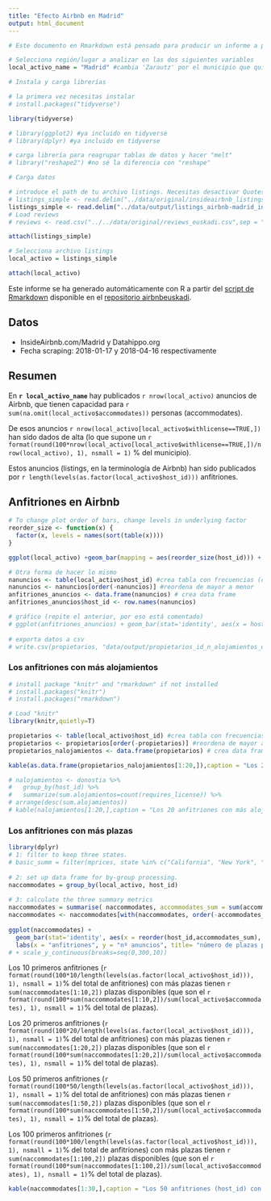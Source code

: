 ```yaml
---
title: "Efecto Airbnb en Madrid"
output: html_document
---
```


```r
# Este documento en Rmarkdown está pensado para producir un informe a partir de datos de Airbnb de InsideAirbnb.com (http://insideairbnb.com/)

# Selecciona región/lugar a analizar en las dos siguientes variables
local_activo_name = "Madrid" #cambia 'Zarautz' por el municipio que quieras analizar

# Instala y carga librerías

# la primera vez necesitas instalar
# install.packages("tidyverse")

library(tidyverse)

# library(ggplot2) #ya incluido en tidyverse
# library(dplyr) #ya incluido en tidyverse

# carga librería para reagrupar tablas de datos y hacer "melt"
# library("reshape2") #no sé la diferencia con "reshape"

# Carga datos

# introduce el path de tu archivo listings. Necesitas desactivar Quotes, porque el texto incluye \"
# listings_simple <- read.delim("../data/original/insideairbnb_listings_madrid_180117.csv",sep = ",")
listings_simple <- read.delim("../data/output/listings_airbnb-madrid_insideairbnb-datahippo_merged.csv",sep = ",")
# Load reviews
# reviews <- read.csv("../../data/original/reviews_euskadi.csv",sep = ",")

attach(listings_simple)

# Selecciona archivo listings
local_activo = listings_simple

attach(local_activo)
```

Este informe se ha generado automáticamente con R a partir del [script de Rmarkdown](https://github.com/montera34/airbnbeuskadi/tree/master/analisis/montera34/airbnb-informe-ciudad.Rmd) disponible en el [repositorio airbnbeuskadi](https://github.com/montera34/airbnbeuskadi/).

## Datos

+ InsideAirbnb.com/Madrid y Datahippo.org
+ Fecha scraping: 2018-01-17 y 2018-04-16 respectivamente

## Resumen

En **`r local_activo_name`** hay publicados `r nrow(local_activo)` anuncios de Airbnb, que tienen capacidad para `r sum(na.omit(local_activo$accommodates)) ` personas (accommodates). 

De esos anuncios `r nrow(local_activo[local_activo$withlicense==TRUE,])` han sido dados de alta  (lo que supone un `r format(round(100*nrow(local_activo[local_activo$withlicense==TRUE,])/nrow(local_activo), 1), nsmall = 1)` % del municipio).

Estos anuncios (listings, en la terminología de Airbnb) han sido publicados por `r length(levels(as.factor(local_activo$host_id)))` anfitriones. 


## Anfitriones en Airbnb

```r
# To change plot order of bars, change levels in underlying factor
reorder_size <- function(x) {
  factor(x, levels = names(sort(table(x))))
}

ggplot(local_activo) +geom_bar(mapping = aes(reorder_size(host_id))) + coord_flip() + theme(axis.text.y = element_blank()) + labs(y = "Número de anuncios", x = "anfitrion")

# Otra forma de hacer lo mismo
nanuncios <- table(local_activo$host_id) #crea tabla con frecuencias (count) de anfitriones (host_id) con anuncios
nanuncios <- nanuncios[order(-nanuncios)] #reordena de mayor a menor
anfitriones_anuncios <- data.frame(nanuncios) # crea data frame
anfitriones_anuncios$host_id <- row.names(nanuncios)

# gráfico (repite el anterior, por eso está comentado)
# ggplot(anfitriones_anuncios) + geom_bar(stat='identity', aes(x = host_id, y = Freq)) + labs(x = "Número de anuncios", y = "anfitrion") + coord_flip()
    
# exporta datos a csv
# write.csv(propietarios, "data/output/propietarios_id_n_alojamientos_donostia.csv") 
```

### Los anfitriones con más alojamientos

```r
# install package "knitr" and "rmarkdown" if not installed
# install.packages("knitr")
# install.packages("rmarkdown")

# Load "knitr"
library(knitr,quietly=T)

propietarios <- table(local_activo$host_id) #crea tabla con frecuencias (count) de anfitriones (host_id) con anuncios
propietarios <- propietarios[order(-propietarios)] #reordena de mayor a menor
propietarios_nalojamientos <- data.frame(propietarios) # crea data frame

kable(as.data.frame(propietarios_nalojamientos[1:20,]),caption = "Los 20 anfitriones con más alojamientos (id)",col.names = c("host_id","alojamientos"))

# nalojamientos <- donostia %>%
#   group_by(host_id) %>%
#   summarize(sum.alojamientos=count(requires_license)) %>%
# arrange(desc(sum.alojamientos))
# kable(nalojamientos[1:20,],caption = "Los 20 anfitriones con más alojamientos (id)")
```

### Los anfitriones con más plazas

```r
library(dplyr)
# 1: filter to keep three states.  
# basic_summ = filter(mprices, state %in% c("California", "New York", "Illinois"))
 
# 2: set up data frame for by-group processing.  
naccommodates = group_by(local_activo, host_id)
 
# 3: calculate the three summary metrics
naccommodates = summarise( naccommodates, accommodates_sum = sum(accommodates) )
naccommodates <- naccommodates[with(naccommodates, order(-accommodates_sum)), ]
  
ggplot(naccommodates) +
  geom_bar(stat='identity', aes(x = reorder(host_id,accommodates_sum), y = accommodates_sum)) + coord_flip() + theme(axis.text.y = element_blank()) + 
  labs(x = "anfitriones", y = "nº anuncios", title= "número de plazas por anfitrión" ) 
# + scale_y_continuous(breaks=seq(0,300,10))
```


Los 10 primeros anfitriones (`r format(round(100*10/length(levels(as.factor(local_activo$host_id))), 1), nsmall = 1)`% del total de anfitriones) con más plazas tienen `r sum(naccommodates[1:10,2])` plazas disponibles (que son el `r format(round(100*sum(naccommodates[1:10,2])/sum(local_activo$accommodates), 1), nsmall = 1)`% del total de plazas).

Los 20 primeros anfitriones (`r format(round(100*20/length(levels(as.factor(local_activo$host_id))), 1), nsmall = 1)`% del total de anfitriones) con más plazas tienen `r sum(naccommodates[1:20,2])` plazas disponibles (que son el `r format(round(100*sum(naccommodates[1:20,2])/sum(local_activo$accommodates), 1), nsmall = 1)`% del total de plazas).

Los 50 primeros anfitriones (`r format(round(100*50/length(levels(as.factor(local_activo$host_id))), 1), nsmall = 1)`% del total de anfitriones) con más plazas tienen `r sum(naccommodates[1:50,2])` plazas disponibles (que son el `r format(round(100*sum(naccommodates[1:50,2])/sum(local_activo$accommodates), 1), nsmall = 1)`% del total de plazas).

Los 100 primeros anfitriones (`r format(round(100*100/length(levels(as.factor(local_activo$host_id))), 1), nsmall = 1)`% del total de anfitriones) con más plazas tienen `r sum(naccommodates[1:100,2])` plazas disponibles (que son el `r format(round(100*sum(naccommodates[1:100,2])/sum(local_activo$accommodates), 1), nsmall = 1)`% del total de plazas).

```r
kable(naccommodates[1:30,],caption = "Los 50 anfitriones (host_id) con más alojamientos tienen n plazas (accomodates)",col.names = c("host_id","plazas"))
```

